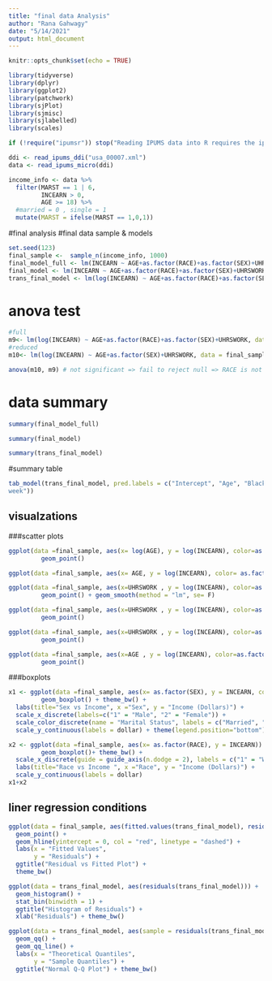 ```yaml
---
title: "final data Analysis"
author: "Rana Gahwagy"
date: "5/14/2021"
output: html_document
---
```


```r
knitr::opts_chunk$set(echo = TRUE)

library(tidyverse)
library(dplyr)
library(ggplot2)
library(patchwork)
library(sjPlot)
library(sjmisc)
library(sjlabelled)
library(scales)
```

```r
if (!require("ipumsr")) stop("Reading IPUMS data into R requires the ipumsr package. It can be installed using the following command: install.packages('ipumsr')")

ddi <- read_ipums_ddi("usa_00007.xml")
data <- read_ipums_micro(ddi)
```

```r
income_info <- data %>%
  filter(MARST == 1 | 6, 
         INCEARN > 0, 
         AGE >= 18) %>%
  #married = 0 , single = 1
  mutate(MARST = ifelse(MARST == 1,0,1))
```

#final analysis 
#final data sample & models
```r
set.seed(123)
final_sample <-  sample_n(income_info, 1000)
final_model_full <- lm(INCEARN ~ AGE+as.factor(RACE)+as.factor(SEX)+UHRSWORK+TRANTIME, data = final_sample)
final_model <- lm(INCEARN ~ AGE+as.factor(RACE)+as.factor(SEX)+UHRSWORK, data = final_sample)
trans_final_model <- lm(log(INCEARN) ~ AGE+as.factor(RACE)+as.factor(SEX)+UHRSWORK, data = final_sample)

```
# anova test

```r
#full
m9<- lm(log(INCEARN) ~ AGE+as.factor(RACE)+as.factor(SEX)+UHRSWORK, data = final_sample)
#reduced 
m10<- lm(log(INCEARN) ~ AGE+as.factor(SEX)+UHRSWORK, data = final_sample)

anova(m10, m9) # not significant => fail to reject null => RACE is not helpful in this model
```

# data summary
```r
summary(final_model_full)
```
```r
summary(final_model)
```
```r
summary(trans_final_model)
```

#summary table
```r
tab_model(trans_final_model, pred.labels = c("Intercept", "Age", "Black/African American", "American Indian or Alaska Native", "Chinese", "Japanese", "Other Asian or Pacific Islander", "Other race", "Two major races", "Three or more major races", "Female", "Usual hours worked per
week"))
```

## visualzations 
###scatter plots 
```r
ggplot(data =final_sample, aes(x= log(AGE), y = log(INCEARN), color=as.factor(SEX),  shape= as.factor(MARST))) + 
         geom_point() 

ggplot(data =final_sample, aes(x= AGE, y = log(INCEARN), color= as.factor(MARST), shape= as.factor(SEX))) + geom_point() #include 

ggplot(data =final_sample, aes(x=UHRSWORK , y = log(INCEARN), color=as.factor(MARST ))) + 
         geom_point() + geom_smooth(method = "lm", se= F)
```
```r
ggplot(data =final_sample, aes(x=UHRSWORK , y = log(INCEARN), color=as.factor(SEX),  shape= as.factor(MARST ))) + 
         geom_point()

ggplot(data =final_sample, aes(x=UHRSWORK , y = log(INCEARN), color=as.factor(RACE),  shape= as.factor(SEX ))) + 
         geom_point()

ggplot(data =final_sample, aes(x=AGE , y = log(INCEARN), color=as.factor(RACE),  shape= as.factor(MARST))) + 
         geom_point()
```

###boxplots 
```r
x1 <- ggplot(data =final_sample, aes(x= as.factor(SEX), y = INCEARN, color=as.factor(MARST) )) + 
         geom_boxplot() + theme_bw() +
  labs(title="Sex vs Income", x ="Sex", y = "Income (Dollars)") +
  scale_x_discrete(labels=c("1" = "Male", "2" = "Female")) +
  scale_color_discrete(name = "Marital Status", labels = c("Married", "Never Married/Single")) +
  scale_y_continuous(labels = dollar) + theme(legend.position="bottom")

x2 <- ggplot(data =final_sample, aes(x= as.factor(RACE), y = INCEARN)) + 
         geom_boxplot()+ theme_bw() +
  scale_x_discrete(guide = guide_axis(n.dodge = 2), labels = c("1" = "White", "2" = "Black", "3" = "Native", "4" ="Chinese","5" = "Japanese","6"= "Pacific Islander", "7"="Other","8"= "Two major", "9"="Three or more"))+
  labs(title="Race vs Income ", x ="Race", y = "Income (Dollars)") +
  scale_y_continuous(labels = dollar)
x1+x2
```


## liner regression conditions 
```r

ggplot(data = final_sample, aes(fitted.values(trans_final_model), resid(trans_final_model))) +
  geom_point() +
  geom_hline(yintercept = 0, col = "red", linetype = "dashed") +
  labs(x = "Fitted Values",
       y = "Residuals") +
  ggtitle("Residual vs Fitted Plot") +
  theme_bw()

ggplot(data = trans_final_model, aes(residuals(trans_final_model))) + 
  geom_histogram() +
  stat_bin(binwidth = 1) +
  ggtitle("Histogram of Residuals") + 
  xlab("Residuals") + theme_bw()

ggplot(data = trans_final_model, aes(sample = residuals(trans_final_model))) +
  geom_qq() +
  geom_qq_line() +
  labs(x = "Theoretical Quantiles",
       y = "Sample Quantiles") +
  ggtitle("Normal Q-Q Plot") + theme_bw()
```

